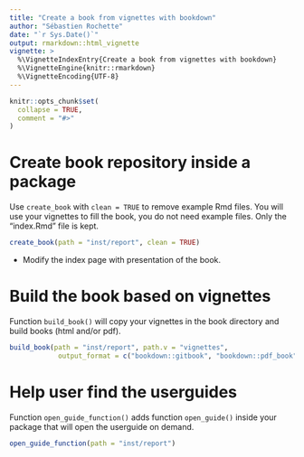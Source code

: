 ```yaml
---
title: "Create a book from vignettes with bookdown"
author: "Sébastien Rochette"
date: "`r Sys.Date()`"
output: rmarkdown::html_vignette
vignette: >
  %\VignetteIndexEntry{Create a book from vignettes with bookdown}
  %\VignetteEngine{knitr::rmarkdown}
  %\VignetteEncoding{UTF-8}
---
```


```r
knitr::opts_chunk$set(
  collapse = TRUE,
  comment = "#>"
)
```

# Create book repository inside a package

Use `create_book` with `clean = TRUE` to remove example Rmd files. You will use your vignettes to fill the book, you do not need example files. Only the "index.Rmd" file is kept.

```r
create_book(path = "inst/report", clean = TRUE)
```

- Modify the index page with presentation of the book.

# Build the book based on vignettes

Function `build_book()` will copy your vignettes in the book directory and build books (html and/or pdf).

```r
build_book(path = "inst/report", path.v = "vignettes",
            output_format = c("bookdown::gitbook", "bookdown::pdf_book"))
```

# Help user find the userguides

Function `open_guide_function()` adds function `open_guide()` inside your package that will open the userguide on demand.

```r
open_guide_function(path = "inst/report")
```

